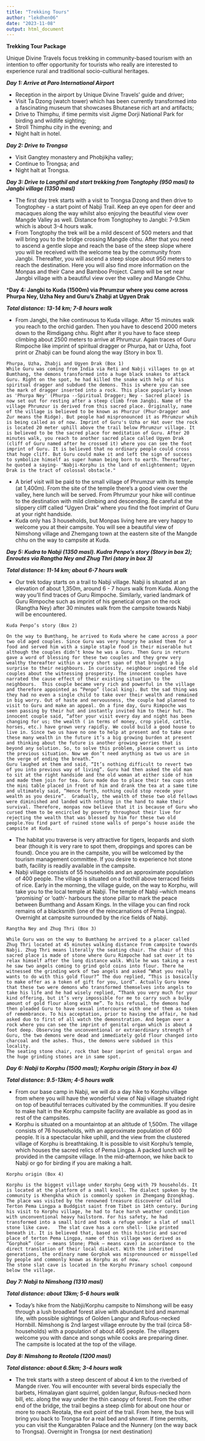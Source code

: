 ```yaml
---
title: "Trekking Tours"
author: "lekdhen06"
date: "2023-11-08"
output: html_document
---
```


**Trekking Tour Package**

Unique Divine Travels focus trekking in community-based tourism with an intention to offer opportunity for tourists who really are interested to experience rural and traditional socio-cultiural heritages.

***Day 1: Arrive at Paro International Airport***

-   Reception in the airport by Unique Divine Travels' guide and driver;
-   Visit Ta Dzong (watch tower) which has been currently transformed into a fascinating museum that showcases Bhutanese rich art and artifacts;
-   Drive to Thimphu, if time permits visit Jigme Dorji National Park for birding and wildlife sighting;
-   Stroll Thimphu city in the evening; and
-   Night halt in hotel.

***Day 2: Drive to Trongsa***

-   Visit Gangtey monastery and Phobjikjha valley;
-   Continue to Trongsa; and
-   Night halt at Trongsa.

***Day 3: Drive to Langthil and start trekking from Tongtophy (950 masl) to Jangbi village (1350 masl)***

-   The first day trek starts with a visit to Trongsa Dzong and then drive to Tongtophey - a start point of Nabji Trail. Keep an eye open for deer and macaques along the way whilst also enjoying the beautiful view over Mangde Valley as well. Distance from Tongtophey to Jangbi: 7-9.5km which is about 3-4 hours walk.
-   From Tongtophy the trek will be a mild descent of 500 meters and that will bring you to the bridge crossing Mangde chhu. After that you need to ascend a gentle slope and reach the base of the steep slope where you will be received with the welcome tea by the community from Jangbi. Thereafter, you will ascend a steep slope about 950 meters to reach the destination. Here you will also find more information on the Monpas and their Cane and Bamboo Project. Camp will be set near Jangbi village with a beautiful view over the valley and Mangde Chhu.

\***Day 4: Jangbi to Kuda (1500m) via Phrumzur where you come across Phurpa Ney, Uzha Ney and Guru's Zhabji at Ugyen Drak**

***Total distance: 13-14 km; 7-8 hours walk***

-   From Jangbi, the hike continuous to Kuda village. After 15 minutes walk you reach to the orchid garden. Then you have to descend 2000 meters down to the Rimdigang chhu. Right after it you have to face steep climbing about 2500 meters to arrive at Phrumzur. Again traces of Guru Rimpoche like imprint of spiritual dragger or Phurpa, hat or Uzha, foot print or Zhabji can be found along the way (Story in box 1).

```         
Phurpa, Uzha, Zhabji and Ugyen Drak (Box 1)                                                                                                           While Guru was coming from India via Reti and Nabji villages to go at Bumthang, the demons transformed into a huge black snakes to attack Guru. Right on the spot, he had killed the snake with help of his spiritual dragger and subdued the demons. This is where you can see the mark of dragger inserted into a rock. This place popularly known as 'Phurpa Ney' (Phurpa --Spiritual Dragger; Ney - Sacred place) is now set out for resting after a steep climb from Jangbi. Name of the village Phrumzur is derived from this sacred place. Originally, name of the village is believed to be known as Phurzur (Phur-Dragger and Zur means the Ridge). But people had mispronounced it as Phrumzur whih is being called as of now. Imprint of Guru's Uzha or Hat over the rock is located 20 meter uphill above the trail below Phrumzur village. It is believed to be the sacred place for meditation of Guru. After 20 minutes walk, you reach to another sacred place called Ugyen Drak (cliff of Guru named after he crossed it) where you can see the foot imprint of Guru. It is believed that no ordinary people could cross that huge cliff. But Guru could make it and left the sign of success to symbolize himself as super human being born to earth. Thereafter, he quoted a saying- "Nabji-Korphu is the land of enlightenment; Ugyen Drak is the tract of colossal obstacle."
```

-   A brief visit will be paid to the small village of Phrumzur with its temple (at 1,400m). From the site of the temple there's a good view over the valley, here lunch will be served. From Phrumzur your hike will continue to the destination with mild climbing and descending. Be careful at the slippery cliff called "Ugyen Drak" where you find the foot imprint of Guru at your right handside.
-   Kuda only has 3 households, but Monpas living here are very happy to welcome you at their campsite. You will see a beautiful view of Nimshong village and Zhemgang town at the eastern site of the Mangde chhu on the way to campsite at Kuda.

***Day 5: Kudra to Nabji (1350 masl). Kudra Penpo's story (Story in box 2); Enroutes via Rangtha Ney and Zhug Thri (story in box 3)***

***Total distance: 11-14 km; about 6-7 hours walk***

-   Our trek today starts on a trail to Nabji village. Nabji is situated at an elevation of about 1,350m, around 6 - 7 hours walk from Kuda. Along the way you'll find traces of Guru Rimpoche. Similarly, varied landmark of Guru Rimpoche such as imprint of his genetical organ on the rock (Rangtha Ney) after 30 minutes walk from the campsite towards Nabji will be encountered.

```         
Kuda Penpo’s story (Box 2)

On the way to Bumthang, he arrived to Kuda where he came across a poor two old aged couples. Since Guru was very hungry he asked them for a food and served him with a simple staple food in their miserable hut although the couples didn’t know he was a Guru. Then Guru in return gave a word of blessing for these two couples and they grew very wealthy thereafter within a very short span of that brought a big surprise to their neighbours. In curiosity, neighbour inquired the old couples about the witnessing prosperity. The innocent couples have narrated the cause effect of their existing situation to the neighbours.  This couple became very rich and powerful in the village and therefore appointed as “Penpo” (local king). But the sad thing was they had no even a single child to take over their wealth and remained in big worry. Out of haste and nervousness, the couple had planned to visit to Guru and make an appeal. On a fine day, Guru Rimpoche was seen passing by their hut and instantly invited him to their hut. The innocent couple said, “after your visit every day and night has been changing for us; the wealth ( in terms of money, crop yield, cattle, horses, etc.) have grown very rapidly. We could build a good house to live in. Since two us have no one to help at present and to take over these many wealth in the future it’s a big growing burden at present and thinking about the future is another growing worries that is beyond any solution. So, to solve this problem, please convert us into the previous situation. Now we don’t need anything as two us are in the verge of ending the breath.” 
Guru laughed at them and said, “It’s nothing difficult to revert two of you into previous way of living”. Guru had then asked the old man to sit at the right handside and the old woman at either side of him and made them join for tea. Guru made duo to place their tea cups onto the mini table placed in front of him and drank the tea at a same time and ultimately said, “Hence forth, nothing could stop recede your wealth as you desire”.  Gradually, the wealth of these two old fellows were diminished and landed with nothing in the hand to make their survival. Therefore, monpas now believe that it is because of Guru who cursed them to be encircled by poverty throughout their live for rejecting the wealth that was blessed by him for these two old people.You find part of ruined stone walls of penpo’s house aside the campsite at Kuda.
```

-   The habitat you traverse is very attractive for tigers, leopards and sloth bear (though it is very rare to spot them, droppings and spores can be found). Once you are in the campsite, you will be welcomed by the tourism management committee. If you desire to experience hot stone bath, facility is readily available in the campsite.
-   Nabji village consists of 55 households and an approximate population of 400 people. The village is situated on a foothill above terraced fields of rice. Early in the morning, the village guide, on the way to Korphu, will take you to the local temple at Nabji. The temple of Nabji --which means 'promising' or 'oath'- harbours the stone pillar to mark the peace between Bumthang and Assam Kings. In the village you can find rock remains of a blacksmith (one of the reincarnations of Pema Lingpa). Overnight at campsite surrounded by the rice fields of Nabji.

```         
Rangtha Ney and Zhug Thri (Box 3)

While Guru was on the way to Bumthang he arrived to a placer called Zhug Thri located at 45 minutes walking distance from campsite towards Nabji. Zhug Thri means literally the seating chair. The chair of this sacred place is made of stone where Guru Rimpoche had sat over it to relax himself after the long distance walk. While he was taking a rest he saw two angels coming to grind gold coins into flour. There he witnessed the grinding work of two angels and asked “What you really wants to do with this gold flour?” The duo replied, “This is basically to make offer as a token of gift for you, Lord”. Actually Guru knew that these two were demons who transformed themselves into angels to take his life and he had wisely replied, “Thank you very much for your kind offering, but it’s very impossible for me to carry such a bulky amount of gold flour along with me”. To his refusal, the demons had then pleaded Guru to have sexual intercourse with one of them as token of remembrance. To his acceptation, prior to having the affair, he had asked duo to first of all watch the demonstration. And began over a rock where you can see the imprint of genital organ which is about a foot deep. Observing the unconventional or extraordinary strength of Guru, the two demons were dead and immediately gold flour changed into charcoal and the ashes. Thus, the demons were subdued in this locality. 
The seating stone chair, rock that bear imprint of genital organ and the huge grinding stones are in same spot.      
```

***Day 6: Nabji to Korphu (1500 masl); Korphu origin (Story in box 4)***

***Total distance: 9.5-13km; 4-5 hours walk***

-   From our base camp in Nabji, we will do a day hike to Korphu village from where you will have the wonderful view of Naji village situated right on top of beautiful terraces cultivated by the communities. If you desire to make halt in the Korphu campsite facility are available as good as in rest of the campsites.
-   Korphu is situated on a mountaintop at an altitude of 1,500m. The village consists of 76 households, with an approximate population of 600 people. It is a spectacular hike uphill, and the view from the clustered village of Korphu is breathtaking. It is possible to visit Korphu's temple, which houses the sacred relics of Pema Lingpa. A packed lunch will be provided in the campsite village. In the mid-afternoon, we hike back to Nabji or go for birding if you are making a halt.

```         
Korphu origin (Box 4)

Korphu is the biggest village under Korphu Geog with 79 households. It is located at the platform of a small knoll. The dialect spoken by the community is Khengkha which is commonly spoken in Zhemgang Dzongkhag.  The place was visited by the renowned treasure discoverer called Terton Pema Lingpa a Buddgist saint from Tibet in 14th century. During his visit to Korphu village, he had to face harsh weather condition with unconventional heavy hailstorm. For his safety, he had transformed into a small bird and took a refuge under a slat of small stone like cave.   The slat cave has a corn shell- like printed beneath it. It is believed that, based on this historic and sacred place of terton Pema Lingpa, name of this village was derived as “Gorphok” (Gor – means Stone; Phok – means cave) in accordance to the direct translation of their local dialect. With the inherited generations, the ordinary name Gorphok was mispronounced or misspelled by people and commonly known as Korphu as of now.  
The stone slat cave is located in the Korphu Primary school compound below the village.
```

***Day 7: Nabji to Nimshong (1310 masl)***

***Total distance: about 13km; 5-6 hours walk***

-   Today's hike from the Nabji/Korphu campsite to Nimshong will be easy through a lush broadleaf forest alive with abundant bird and mammal life, with possible sightings of Golden Langur and Rufous-necked Hornbill. Nimshong is 2nd largest village enroute by the trail (circa 58-households) with a population of about 465 people. The villagers welcome you with dance and songs while cooks are preparing diner. The campsite is located at the top of the village.

***Day 8: Nimshong to Reotala (1200 masl)***

***Total distance: about 6.5km; 3-4 hours walk***

-   The trek starts with a steep descent of about 4 km to the riverbed of Mangde river. You will encounter with several birds especially the barbets, Himalayan giant squirrel, golden langur, Rufous-necked horn bill, etc. along the way under the thin canopy of forest. From the other end of the bridge, the trail begins a steep climb for about one hour or more to reach Reotala, the exit point of the trail. From here, the bus will bring you back to Trongsa for a real bed and shower. If time permits, you can visit the Kungarabten Palace and the Nunnery (on the way back to Trongsa). Overnight in Trongsa (or next destination)
